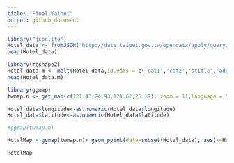 ```yaml
---
title: "Final-Taipei"
output: github_document
---
```


```r
library("jsonlite")
Hotel_data <- fromJSON("http://data.taipei.gov.tw/opendata/apply/query/NDQxOEM2MDAtRDdGNS00NkQ2LUJCMUYtMURBMjlEQUI5MUU5?$format=json")
head(Hotel_data)
```

```r

library(reshape2)
Hotel_data.m <- melt(Hotel_data,id.vars = c('cat1','cat2','stitle','address'))
head(Hotel_data.m)
```


```r
library(ggmap)
twmap.n <- get_map(c(121.43,24.93,121.62,25.19), zoom = 11,language = "zh-TW",maptype = 'roadmap')

Hotel_data$longitude<-as.numeric(Hotel_data$longitude)
Hotel_data$latitude<-as.numeric(Hotel_data$latitude)

#ggmap(twmap.n) 

HotelMap = ggmap(twmap.n)+ geom_point(data=subset(Hotel_data), aes(x=Hotel_data$longitude, y=Hotel_data$latitude,color="red"))

HotelMap
```

